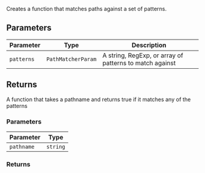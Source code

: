 Creates a function that matches paths against a set of patterns.

## Parameters

| Parameter | Type | Description |
| ------ | ------ | ------ |
| `patterns` | `PathMatcherParam` | A string, RegExp, or array of patterns to match against |

## Returns

A function that takes a pathname and returns true if it matches any of the patterns

### Parameters

| Parameter | Type |
| ------ | ------ |
| `pathname` | `string` |

### Returns
